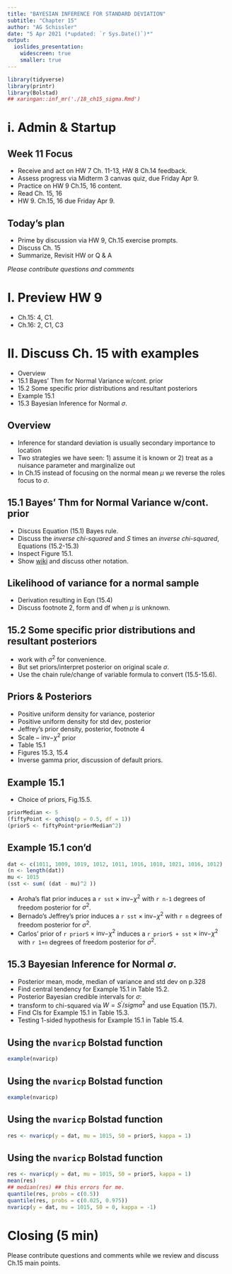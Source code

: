 ```yaml
---
title: "BAYESIAN INFERENCE FOR STANDARD DEVIATION"
subtitle: "Chapter 15"
author: "AG Schissler"
date: "5 Apr 2021 (*updated: `r Sys.Date()`)*"
output:
  ioslides_presentation:
    widescreen: true
    smaller: true
---
```


```r
library(tidyverse)
library(printr)
library(Bolstad)
## xaringan::inf_mr('./18_ch15_sigma.Rmd')
```

# i. Admin & Startup

## Week 11 Focus

- Receive and act on HW 7 Ch. 11-13, HW 8 Ch.14 feedback.
- Assess progress via Midterm 3 canvas quiz, due Friday Apr 9.
- Practice on HW 9 Ch.15, 16 content.
- Read Ch. 15, 16
- HW 9. Ch.15, 16 due Friday Apr 9.

## Today's plan

- Prime by discussion via HW 9, Ch.15 exercise prompts.
- Discuss Ch. 15
- Summarize, Revisit HW or Q & A

*Please contribute questions and comments*

# I. Preview HW 9

- Ch.15: 4, C1.
- Ch.16: 2, C1, C3 

# II. Discuss Ch. 15 with examples

- Overview 
- 15.1 Bayes' Thm for Normal Variance w/cont. prior
- 15.2 Some specific prior distributions and resultant posteriors
- Example 15.1
- 15.3 Bayesian Inference for Normal $\sigma$.

## Overview

- Inference for standard deviation is usually secondary importance to location
- Two strategies we have seen: 1) assume it is known or 2) treat as a nuisance parameter and marginalize out
- In Ch.15 instead of focusing on the normal mean $\mu$ we reverse the roles focus to $\sigma$.

## 15.1 Bayes' Thm for Normal Variance w/cont. prior

- Discuss Equation (15.1) Bayes rule.
- Discuss the *inverse chi-squared* and $S$ times an *inverse chi-squared*, Equations (15.2-15.3)
- Inspect Figure 15.1.
- Show [wiki](https://en.wikipedia.org/wiki/Inverse-chi-squared_distribution) and discuss other notation.

## Likelihood of variance for a normal sample

- Derivation resulting in Eqn (15.4)
- Discuss footnote 2, form and df when $\mu$ is unknown.

## 15.2 Some specific prior distributions and resultant posteriors

- work with $\sigma^2$ for convenience.
- But set priors/interpret posterior on original scale $\sigma$.
- Use the chain rule/change of variable formula to convert (15.5-15.6).

## Priors & Posteriors

- Positive uniform density for variance, posterior
- Positive uniform density for std dev, posterior
- Jeffrey's prior density, posterior, footnote 4
- $\mathrm{Scale-inv-}\chi^2$ prior
- Table 15.1
- Figures 15.3, 15.4
- Inverse gamma prior, discussion of default priors.

## Example 15.1

- Choice of priors, Fig.15.5.

```r
priorMedian <- 5
(fiftyPoint <- qchisq(p = 0.5, df = 1))
(priorS <- fiftyPoint*priorMedian^2)
```

## Example 15.1 con'd

```r
dat <- c(1011, 1009, 1019, 1012, 1011, 1016, 1018, 1021, 1016, 1012)
(n <- length(dat))
mu <- 1015
(sst <- sum( (dat - mu)^2 ))
```

- Aroha's flat prior induces a `r sst` $\times \: \mathrm{inv-}\chi^2$ with `r n-1` degrees of freedom posterior for $\sigma^2$.
- Bernado's Jeffrey's prior induces a `r sst` $\times \: \mathrm{inv-}\chi^2$ with `r n` degrees of freedom posterior for $\sigma^2$.
- Carlos' prior of `r priorS` $\times \: \mathrm{inv-}\chi^2$ induces a `r priorS + sst` $\times \: \mathrm{inv-}\chi^2$ with `r 1+n` degrees of freedom posterior for $\sigma^2$.

## 15.3 Bayesian Inference for Normal $\sigma$.

- Posterior mean, mode, median of variance and std dev on p.328
- Find central tendency for Example 15.1 in Table 15.2.
- Posterior Bayesian credible intervals for $\sigma$: 
- transform to chi-squared via $W=S^{\prime}/sigma^2$ and use Equation (15.7).
- Find CIs for Example 15.1 in Table 15.3.
- Testing 1-sided hypothesis for Example 15.1 in Table 15.4.

## Using the `nvaricp` Bolstad function

```r
example(nvaricp)
```

## Using the `nvaricp` Bolstad function

```r
example(nvaricp)
```

## Using the `nvaricp` Bolstad function

```r
res <- nvaricp(y = dat, mu = 1015, S0 = priorS, kappa = 1)
```

## Using the `nvaricp` Bolstad function

```r
res <- nvaricp(y = dat, mu = 1015, S0 = priorS, kappa = 1)
mean(res)
## median(res) ## this errors for me.
quantile(res, probs = c(0.5))
quantile(res, probs = c(0.025, 0.975))
nvaricp(y = dat, mu = 1015, S0 = 0, kappa = -1)
```

# Closing (5 min)

Please contribute questions and comments while we review and discuss Ch.15 main points.
